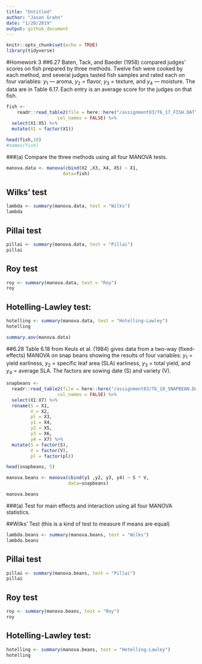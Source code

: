 ```yaml
---
title: "Untitled"
author: "Jason Grahn"
date: "1/20/2019"
output: github_document
---
```


```r
knitr::opts_chunk$set(echo = TRUE)
library(tidyverse)
```

#Homework 3 
##6.27 
Baten, Tack, and Baeder (1958) compared judges' scores on fish prepared by three methods. Twelve fish were cooked by each method, and several judges tasted fish samples and rated each on four variables: $y_{1}$  — aroma, $y_{2}$ = flavor, $y_{3}$ = texture, and $y_{4}$ — moisture. The data are in Table 6.17. Each entry is an average score for the judges on that fish. 

```r
fish <- 
    readr::read_table2(file = here::here("/assignment03/T6_17_FISH.DAT"),
                   col_names = FALSE) %>% 
  select(X1:X5) %>% 
  mutate(X1 = factor(X1))

head(fish,10)
#names(fish)
```

###(a) 
Compare the three methods using all four MANOVA tests.
```r
manova.data <- manova(cbind(X2 ,X3, X4, X5) ~ X1,
                     data=fish)
```

## Wilks' test
```r
lambda <- summary(manova.data, test = "Wilks")
lambda
```

## Pillai test
```r
pillai <- summary(manova.data, test = "Pillai")
pillai
```

## Roy test
```r
roy <- summary(manova.data, test = "Roy")
roy
```

## Hotelling-Lawley test:
```r
hotelling <- summary(manova.data, test = "Hotelling-Lawley")
hotelling
```

```r
summary.aov(manova.data)
```

##6.28 
Table 6.18 from Keuls et al. (1984) gives data from a two-way (fixed-effects) MANOVA on snap beans showing the results of four variables: $y_{1}$ = yield earliness, $y_{2}$ = specific leaf area (SLA) earliness, $y_{3}$ = total yield, and $y_{4}$ = average SLA. The factors are sowing date (S) and variety (V).

```r
snapbeans <- 
  readr::read_table2(file = here::here("/assignment03/T6_18_SNAPBEAN.DAT"),
                   col_names = FALSE) %>% 
  select(X1:X7) %>% 
  rename(S = X1,
         V = X2,
         pl = X3,
         y1 = X4,
         y2 = X5,
         y3 = X6,
         y4 = X7) %>% 
  mutate(S = factor(S),
         V = factor(V),
         pl = factor(pl))

head(snapbeans, 5)
```


```r
manova.beans <- manova(cbind(y1 ,y2, y3, y4) ~ S * V,
                       data=snapbeans)

manova.beans
```


###(a)
Test for main effects and interaction using all four MANOVA statistics.

##Wilks’ Test
(this is a kind of test to measure if means are equal)
```r
lambda.beans <- summary(manova.beans, test = "Wilks")
lambda.beans
```

## Pillai test
```r
pillai <- summary(manova.beans, test = "Pillai")
pillai
```

## Roy test
```r
roy <- summary(manova.beans, test = "Roy")
roy
```

## Hotelling-Lawley test:
```r
hotelling <- summary(manova.beans, test = "Hotelling-Lawley")
hotelling
```
